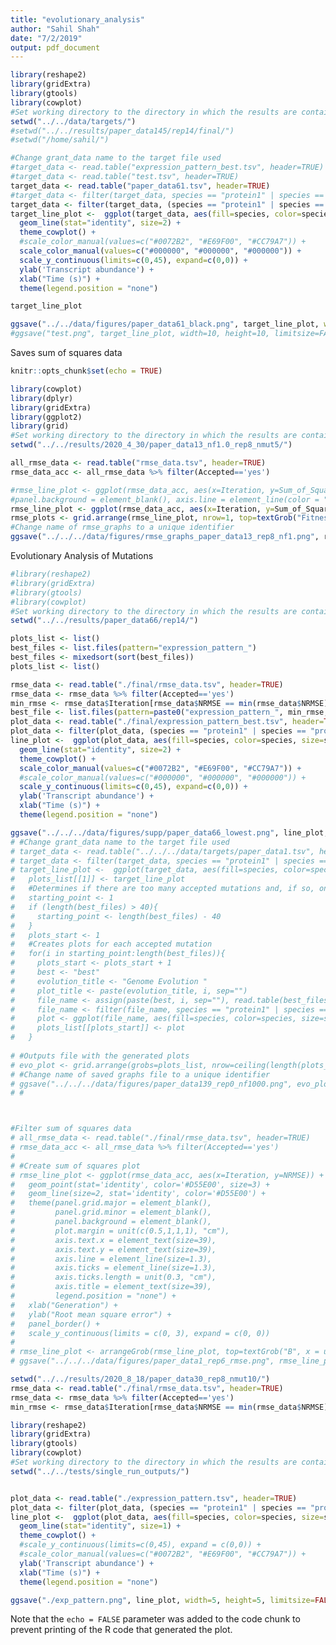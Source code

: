 ```yaml
---
title: "evolutionary_analysis"
author: "Sahil Shah"
date: "7/2/2019"
output: pdf_document
---
```


```r

library(reshape2)
library(gridExtra)
library(gtools)
library(cowplot)
#Set working directory to the directory in which the results are contained in 
setwd("../../data/targets/")
#setwd("../../results/paper_data145/rep14/final/")
#setwd("/home/sahil/")

#Change grant_data name to the target file used
#target_data <- read.table("expression_pattern_best.tsv", header=TRUE)
#target_data <- read.table("test.tsv", header=TRUE)
target_data <- read.table("paper_data61.tsv", header=TRUE)
#target_data <- filter(target_data, species == "protein1" | species == "protein2" | species == "protein3")
target_data <- filter(target_data, (species == "protein1" | species == "protein2" | species == "protein3" | species == "protein4" | species == "protein5" | species == "protein6" | species == "protein7" | species == "protein8" | species == "protein9" | species == "protein10") & time != 301)
target_line_plot <-  ggplot(target_data, aes(fill=species, color=species, size=species, x=time, y=transcript)) + 
  geom_line(stat="identity", size=2) + 
  theme_cowplot() + 
  #scale_color_manual(values=c("#0072B2", "#E69F00", "#CC79A7")) + 
  scale_color_manual(values=c("#000000", "#000000", "#000000")) +
  scale_y_continuous(limits=c(0,45), expand=c(0,0)) +
  ylab('Transcript abundance') +
  xlab("Time (s)") +
  theme(legend.position = "none")

target_line_plot

ggsave("../../data/figures/paper_data61_black.png", target_line_plot, width=4, height=4, limitsize=FALSE, units = "in")
#ggsave("test.png", target_line_plot, width=10, height=10, limitsize=FALSE)

```
Saves sum of squares data
```r
knitr::opts_chunk$set(echo = TRUE)

library(cowplot)
library(dplyr)
library(gridExtra)
library(ggplot2)
library(grid)
#Set working directory to the directory in which the results are contained in
setwd("../../results/2020_4_30/paper_data13_nf1.0_rep8_nmut5/")

all_rmse_data <- read.table("rmse_data.tsv", header=TRUE)
rmse_data_acc <- all_rmse_data %>% filter(Accepted=='yes')

#rmse_line_plot <- ggplot(rmse_data_acc, aes(x=Iteration, y=Sum_of_Squares, color='red')) + geom_point(aes(color='red'), stat="identity") + geom_line(aes(color='red'), size= 1, stat="identity") + geom_line(data=all_rmse_data, aes(x=Iteration, y=Sum_of_Squares), color='black') + theme(panel.grid.major = element_blank(), panel.grid.minor = element_blank(),
#panel.background = element_blank(), axis.line = element_line(color = "black")) + xlab("Sum of Squares") + ylab("Iteration")
rmse_line_plot <- ggplot(rmse_data_acc, aes(x=Iteration, y=Sum_of_Squares)) + geom_point(stat="identity") + geom_line(size= 1, stat="identity") + theme(panel.grid.major = element_blank(), panel.grid.minor = element_blank(), panel.background = element_blank(), axis.line = element_line(color = "black", size=1), axis.ticks = element_line(colour = "black", size = 1), axis.text=element_text(size=30,face="bold"), axis.title=element_text(size=30,face="bold")) + xlab("Generation") + ylab("Sum of Squares")
rmse_plots <- grid.arrange(rmse_line_plot, nrow=1, top=textGrob("Fitness over Time", gp=gpar(fontsize=30, fontface="bold")))
#Change name of rmse_graphs to a unique identifier
ggsave("../../../data/figures/rmse_graphs_paper_data13_rep8_nf1.png", rmse_plots, width=20, height=10)
```

Evolutionary Analysis of Mutations

```r
#library(reshape2)
#library(gridExtra)
#library(gtools)
#library(cowplot)
#Set working directory to the directory in which the results are contained in 
setwd("../../results/paper_data66/rep14/")

plots_list <- list()
best_files <- list.files(pattern="expression_pattern_")
best_files <- mixedsort(sort(best_files))
plots_list <- list()

rmse_data <- read.table("./final/rmse_data.tsv", header=TRUE)
rmse_data <- rmse_data %>% filter(Accepted=='yes')
min_rmse <- rmse_data$Iteration[rmse_data$NRMSE == min(rmse_data$NRMSE)]
best_file <- list.files(pattern=paste0("expression_pattern_", min_rmse, ".tsv"))
plot_data <- read.table("./final/expression_pattern_best.tsv", header=TRUE)
plot_data <- filter(plot_data, (species == "protein1" | species == "protein2" | species == "protein3" | species == "protein4" | species == "protein5" | species == "protein6" | species == "protein7" | species == "protein8" | species == "protein9" | species == "protein10") & time != "301")
line_plot <-  ggplot(plot_data, aes(fill=species, color=species, size=species, x=time, y=transcript)) + 
  geom_line(stat="identity", size=2) + 
  theme_cowplot() + 
  scale_color_manual(values=c("#0072B2", "#E69F00", "#CC79A7")) + 
  #scale_color_manual(values=c("#000000", "#000000", "#000000")) +
  scale_y_continuous(limits=c(0,45), expand=c(0,0)) +
  ylab('Transcript abundance') +
  xlab("Time (s)") +
  theme(legend.position = "none")

ggsave("../../../data/figures/supp/paper_data66_lowest.png", line_plot, width=4, height=4, limitsize=FALSE, units="in")
# #Change grant_data name to the target file used
# target_data <- read.table("../../../data/targets/paper_data1.tsv", header=TRUE)
# target_data <- filter(target_data, species == "protein1" | species == "protein2" | species == "protein3")
# target_line_plot <-  ggplot(target_data, aes(fill=species, color=species, size=species, x=time, y=transcript)) + geom_line(stat="identity", size=2) + ggtitle("Target Genome Function") + theme(panel.grid.major = element_blank(), panel.grid.minor = element_blank(), panel.background = element_blank(), axis.line = element_line(color = "black", size=1), axis.ticks = element_line(colour = "black", size = 1), axis.text=element_text(color="black",size=30,face="bold"), axis.title=element_text(size=30,face="bold"), plot.title=element_text(size = 25, face = "bold")) + scale_color_manual(values=c("#0072B2", "#E69F00", "#CC79A7")) + panel_border()
#   plots_list[[1]] <- target_line_plot
#   #Determines if there are too many accepted mutations and, if so, only display the last 20 that were accepted
#   starting_point <- 1
#   if (length(best_files) > 40){
#     starting_point <- length(best_files) - 40
#   }
#   plots_start <- 1
#   #Creates plots for each accepted mutation
#   for(i in starting_point:length(best_files)){
#     plots_start <- plots_start + 1
#     best <- "best"
#     evolution_title <- "Genome Evolution "
#     plot_title <- paste(evolution_title, i, sep="")   
#     file_name <- assign(paste(best, i, sep=""), read.table(best_files[i], fill=TRUE, header=TRUE))
#     file_name <- filter(file_name, species == "protein1" | species == "protein2" | species == "protein3")
#     plot <- ggplot(file_name, aes(fill=species, color=species, size=species, x=time, y=transcript)) + theme(panel.grid.major = element_blank(), panel.grid.minor = element_blank(), panel.background = element_blank(), axis.line = element_line(color = "black", size=1), axis.ticks = element_line(colour = "black", size = 1), axis.text=element_text(color="black",size=30,face="bold"), axis.title=element_text(size=30,face="bold"), plot.title=element_text(size = 25, face = "bold")) + geom_line(stat="identity", size=2) + ggtitle(plot_title) + scale_color_manual(values=c("#0072B2", "#E69F00", "#CC79A7"))
#     plots_list[[plots_start]] <- plot
#   }
  
# #Outputs file with the generated plots
# evo_plot <- grid.arrange(grobs=plots_list, nrow=ceiling(length(plots_list) / 4), ncol=4, top=textGrob("Evolution of Gene Expression Pattern", gp=gpar(fontsize=30, fontface="bold")))
# #Change name of saved graphs file to a unique identifier
# ggsave("../../../data/figures/paper_data139_rep0_nf1000.png", evo_plot, width=30, height=30, limitsize=FALSE)
# # 



#Filter sum of squares data
# all_rmse_data <- read.table("./final/rmse_data.tsv", header=TRUE)
# rmse_data_acc <- all_rmse_data %>% filter(Accepted=='yes')
# 
# #Create sum of squares plot 
# rmse_line_plot <- ggplot(rmse_data_acc, aes(x=Iteration, y=NRMSE)) + 
#   geom_point(stat='identity', color='#D55E00', size=3) + 
#   geom_line(size=2, stat='identity', color='#D55E00') + 
#   theme(panel.grid.major = element_blank(), 
#         panel.grid.minor = element_blank(), 
#         panel.background = element_blank(), 
#         plot.margin = unit(c(0.5,1,1,1), "cm"), 
#         axis.text.x = element_text(size=39), 
#         axis.text.y = element_text(size=39), 
#         axis.line = element_line(size=1.3), 
#         axis.ticks = element_line(size=1.3), 
#         axis.ticks.length = unit(0.3, "cm"),
#         axis.title = element_text(size=39),
#         legend.position = "none") +
#   xlab("Generation") + 
#   ylab("Root mean square error") + 
#   panel_border() +
#   scale_y_continuous(limits = c(0, 3), expand = c(0, 0))
# 
# rmse_line_plot <- arrangeGrob(rmse_line_plot, top=textGrob("B", x = unit(0, "npc"), y=unit(1, "npc"), just=c("left","top"), gp=gpar(col="black", font="bold", fontsize=60, fontfamily="Arial")))
# ggsave("../../../data/figures/paper_data1_rep6_rmse.png", rmse_line_plot, width=20, height=10, limitsize=FALSE)

```

```r
setwd("../../results/2020_8_18/paper_data30_rep8_nmut10/")
rmse_data <- read.table("./final/rmse_data.tsv", header=TRUE)
rmse_data <- rmse_data %>% filter(Accepted=='yes')
min_rmse <- rmse_data$Iteration[rmse_data$NRMSE == min(rmse_data$NRMSE)]
```

```r

library(reshape2)
library(gridExtra)
library(gtools)
library(cowplot)
#Set working directory to the directory in which the results are contained in 
setwd("../../tests/single_run_outputs/")


plot_data <- read.table("./expression_pattern.tsv", header=TRUE)
plot_data <- filter(plot_data, (species == "protein1" | species == "protein2" | species == "protein3" | species == "protein4" | species == "protein5" | species == "protein6" | species == "protein7" | species == "protein8" | species == "protein9" | species == "protein10") & time != "301")
line_plot <-  ggplot(plot_data, aes(fill=species, color=species, size=species, x=time, y=transcript)) + 
  geom_line(stat="identity", size=1) + 
  theme_cowplot() + 
  #scale_y_continuous(limits=c(0,45), expand = c(0,0)) +
  #scale_color_manual(values=c("#0072B2", "#E69F00", "#CC79A7")) + 
  ylab('Transcript abundance') +
  xlab("Time (s)") +
  theme(legend.position = "none")

ggsave("./exp_pattern.png", line_plot, width=5, height=5, limitsize=FALSE, units="in")

```

Note that the `echo = FALSE` parameter was added to the code chunk to prevent printing of the R code that generated the plot.
    